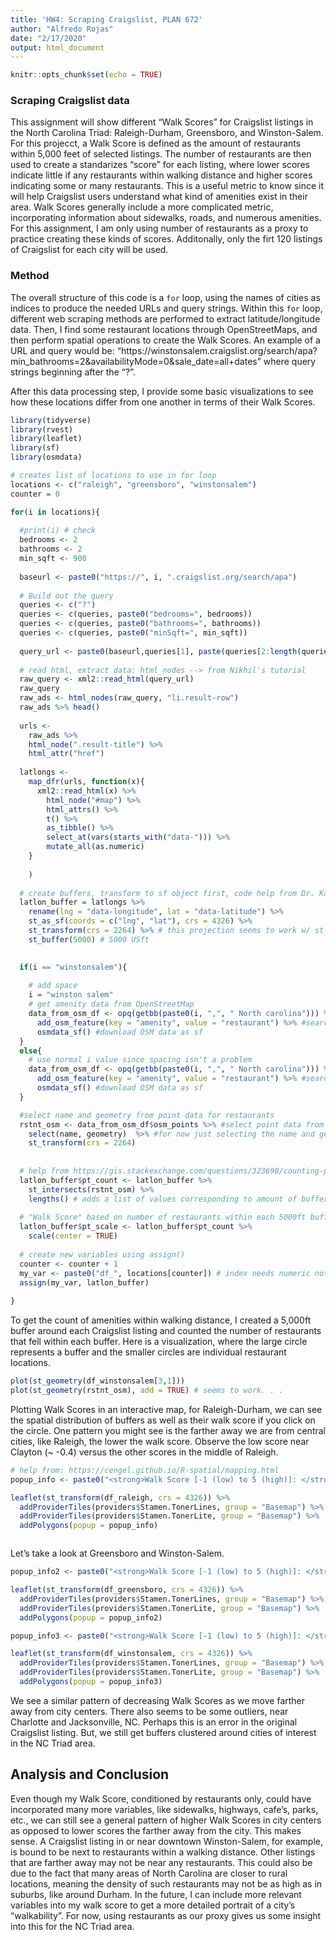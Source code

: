 ```yaml
---
title: 'HW4: Scraping Craigslist, PLAN 672'
author: "Alfredo Rojas"
date: "2/17/2020"
output: html_document
---
```


```r
knitr::opts_chunk$set(echo = TRUE)
```

### Scraping Craigslist data

This assignment will show different "Walk Scores" for Craigslist listings in the North Carolina Triad: Raleigh-Durham, Greensboro, and Winston-Salem. For this projecct, a Walk Score is defined as the amount of restaurants within 5,000 feet of selected listings. The number of restaurants are then used to create a standarizes "score" for each listing, where lower scores indicate little if any restaurants within walking distance and higher scores indicating some or many restaurants. This is a useful metric to know since it will help Craigslist users understand what kind of amenities exist in their area. Walk Scores generally include a more complicated metric, incorporating information about sidewalks, roads, and numerous amenities. For this assignment, I am only using number of restaurants as a proxy to practice creating these kinds of scores. Additonally, only the firt 120 listings of Craigslist for each city will be used. 

### Method

The overall structure of this code is a `for` loop, using the names of cities as indices to produce the needed URLs and query strings. Within this `for` loop, different web scraping methods are performed to extract latitude/longitude data. Then, I find some restaurant locations through OpenStreetMaps, and then perform spatial operations to create the Walk Scores. An example of a URL and query would be: "https://winstonsalem.craigslist.org/search/apa?min_bathrooms=2&availabilityMode=0&sale_date=all+dates" where query strings beginning after the "?". 

After this data processing step, I provide some basic visualizations to see how these locations differ from one another in terms of their Walk Scores. 

```r

library(tidyverse)
library(rvest)
library(leaflet)
library(sf)
library(osmdata)

# creates list of locations to use in for loop
locations <- c("raleigh", "greensboro", "winstonsalem")
counter = 0

for(i in locations){
  
  #print(i) # check
  bedrooms <- 2
  bathrooms <- 2
  min_sqft <- 900
  
  baseurl <- paste0("https://", i, ".craigslist.org/search/apa")
  
  # Build out the query
  queries <- c("?")
  queries <- c(queries, paste0("bedrooms=", bedrooms))
  queries <- c(queries, paste0("bathrooms=", bathrooms))
  queries <- c(queries, paste0("minSqft=", min_sqft))
  
  query_url <- paste0(baseurl,queries[1], paste(queries[2:length(queries)], collapse = "&"))
  
  # read html, extract data: html_nodes --> from Nikhil's tutorial
  raw_query <- xml2::read_html(query_url)
  raw_query
  raw_ads <- html_nodes(raw_query, "li.result-row")
  raw_ads %>% head()
  
  urls <-
    raw_ads %>%
    html_node(".result-title") %>%
    html_attr("href")
  
  latlongs <- 
    map_dfr(urls, function(x){
      xml2::read_html(x) %>% 
        html_node("#map") %>%
        html_attrs() %>%
        t() %>%
        as_tibble() %>%
        select_at(vars(starts_with("data-"))) %>%
        mutate_all(as.numeric)
    }
    
    )
  
  # create buffers, transform to sf object first, code help from Dr. Kaza on MS Teams
  latlon_buffer = latlongs %>%
    rename(lng = "data-longitude", lat = "data-latitude") %>%
    st_as_sf(coords = c("lng", "lat"), crs = 4326) %>% 
    st_transform(crs = 2264) %>% # this projection seems to work w/ st_buff?
    st_buffer(5000) # 5000 USft
  

  if(i == "winstonsalem"){
    
    # add space
    i = "winston salem"
    # get amenity data from OpenStreetMap
    data_from_osm_df <- opq(getbb(paste0(i, ",", " North carolina"))) %>% #gets bounding box
      add_osm_feature(key = "amenity", value = "restaurant") %>% #searches for restaurants
      osmdata_sf() #download OSM data as sf
  }
  else{
    # use normal i value since spacing isn't a problem
    data_from_osm_df <- opq(getbb(paste0(i, ",", " North carolina"))) %>% #gets bounding box
      add_osm_feature(key = "amenity", value = "restaurant") %>% #searches for restaurants
      osmdata_sf() #download OSM data as sf
  }

  #select name and geometry from point data for restaurants
  rstnt_osm <- data_from_osm_df$osm_points %>% #select point data from downloaded OSM data
    select(name, geometry)  %>% #for now just selecting the name and geometry to plot
    st_transform(crs = 2264)
  
  
  # help from https://gis.stackexchange.com/questions/323698/counting-points-in-polygons-with-sf-package-of-r
  latlon_buffer$pt_count <- latlon_buffer %>%
    st_intersects(rstnt_osm) %>%
    lengths() # adds a list of values corresponding to amount of buffers 
  
  # "Walk Score" based on number of restaurants within each 5000ft buffer
  latlon_buffer$pt_scale <- latlon_buffer$pt_count %>%
    scale(center = TRUE)
  
  # create new variables using assign()
  counter <- counter + 1
  my_var <- paste0("df_", locations[counter]) # index needs numeric not character
  assign(my_var, latlon_buffer)
  
}

```

To get the count of amenities within walking distance, I created a 5,000ft buffer around each Craigslist listing and counted the number of restaurants that fell within each buffer. Here is a visualization, where the large circle represents a buffer and the smaller circles are individual restaurant locations. 

```r

plot(st_geometry(df_winstonsalem[3,1]))
plot(st_geometry(rstnt_osm), add = TRUE) # seems to work. . .  
```


Plotting Walk Scores in an interactive map, for Raleigh-Durham, we can see the spatial distribution of buffers as well as their walk score if you click on the circle. One pattern you might see is the farther away we are from central cities, like Raleigh, the lower the walk score. Observe the low score near Clayton (~ -0.4) versus the other scores in the middle of Raleigh.
```r

# help from: https://cengel.github.io/R-spatial/mapping.html
popup_info <- paste0("<strong>Walk Score [-1 (low) to 5 (high)]: </strong>", round(df_raleigh$pt_scale, 3))

leaflet(st_transform(df_raleigh, crs = 4326)) %>% 
  addProviderTiles(providers$Stamen.TonerLines, group = "Basemap") %>%
  addProviderTiles(providers$Stamen.TonerLite, group = "Basemap") %>%
  addPolygons(popup = popup_info)



```

Let's take a look at Greensboro and Winston-Salem. 

```r
popup_info2 <- paste0("<strong>Walk Score [-1 (low) to 5 (high)]: </strong>", round(df_greensboro$pt_scale, 3))

leaflet(st_transform(df_greensboro, crs = 4326)) %>% 
  addProviderTiles(providers$Stamen.TonerLines, group = "Basemap") %>%
  addProviderTiles(providers$Stamen.TonerLite, group = "Basemap") %>%
  addPolygons(popup = popup_info2)

popup_info3 <- paste0("<strong>Walk Score [-1 (low) to 5 (high)]: </strong>", round(df_winstonsalem$pt_scale, 3))

leaflet(st_transform(df_winstonsalem, crs = 4326)) %>% 
  addProviderTiles(providers$Stamen.TonerLines, group = "Basemap") %>%
  addProviderTiles(providers$Stamen.TonerLite, group = "Basemap") %>%
  addPolygons(popup = popup_info3)
```

We see a similar pattern of decreasing Walk Scores as we move farther away from city centers. There also seems to be some outliers, near Charlotte and Jacksonville, NC. Perhaps this is an error in the original Craigslist listing. But, we still get buffers clustered around cities of interest in the NC Triad area. 

## Analysis and Conclusion

Even though my Walk Score, conditioned by restaurants only, could have incorporated many more variables, like sidewalks, highways, cafe's, parks, etc., we can still see a general pattern of higher Walk Scores in city centers as opposed to lower scores the farther away from the city. This makes sense. A Craigslist listing in or near downtown Winston-Salem, for example, is bound to be next to restaurants within a walking distance. Other listings that are farther away may not be near any restaurants. This could also be due to the fact that many areas of North Carolina are closer to rural locations, meaning the density of such restaurants may not be as high as in suburbs, like around Durham. In the future, I can include more relevant variables into my walk score to get a more detailed portrait of a city's "walkability". For now, using restaurants as our proxy gives us some insight into this for the NC Triad area. 


